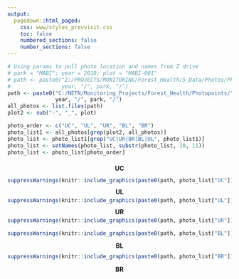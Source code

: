```yaml
---
output: 
  pagedown::html_paged:
    css: www/styles_prevvisit.css
    toc: false
    numbered_sections: false
    number_sections: false
---
```

```r
# Using params to pull photo location and names from Z drive
# park = "MABI"; year = 2018; plot = "MABI-001"
# path <- paste0("Z:/PROJECTS/MONITORING/Forest_Health/5_Data/Photos/Photopoints/", 
#                year, "/", park, "/")
path <- paste0("C:/NETN/Monitoring_Projects/Forest_Health/Photopoints/", 
               year, "/", park, "/")
all_photos <- list.files(path)
plot2 <- sub("-", "_", plot)

photo_order <- c("UC", "UL", "UR", "BL", "BR")
photo_list1 <- all_photos[grep(plot2, all_photos)]
photo_list <- photo_list1[grep("UC|UR|BR|BL|UL", photo_list1)]
photo_list <- setNames(photo_list, substr(photo_list, 10, 11))
photo_list <- photo_list[photo_order]
```

<div class = "flexbox">
<div>
<h4 style='margin-bottom:-2px;text-align:center'>UC</h4>
```r
suppressWarnings(knitr::include_graphics(paste0(path, photo_list["UC"])))
```
</div>
<div></div>
</div>
<div class = "flexbox">
<div>
<h4 style='margin-top:-5px;margin-bottom:-10px;text-align:center'>UL</h4>
```r
suppressWarnings(knitr::include_graphics(paste0(path, photo_list["UL"])))
```
</div>
<div>
<h4 style='margin-top:-5px;margin-bottom:-10px;text-align:center'>UR</h4>
```r
suppressWarnings(knitr::include_graphics(paste0(path, photo_list["UR"])))
```
</div>
</div>

<div class = "flexbox">
<div>
```r
suppressWarnings(knitr::include_graphics(paste0(path, photo_list["BL"])))
```
<h4 style='margin-top:-2px;margin-bottom:-5px;text-align:center'>BL</h4>
</div>
<div>
```r
suppressWarnings(knitr::include_graphics(paste0(path, photo_list["BR"])))
```
<h4 style='margin-top:-2px;margin-bottom:-5px;text-align:center'>BR</h4>
</div>
</div>